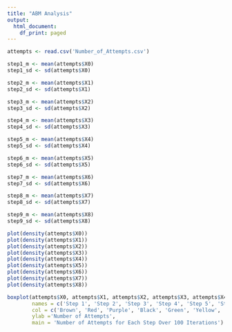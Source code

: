 ```yaml
---
title: "ABM Analysis"
output:
  html_document:
    df_print: paged
---
```


```r

attempts <- read.csv('Number_of_Attempts.csv')

```

```r

step1_m <- mean(attempts$X0)
step1_sd <- sd(attempts$X0)

step2_m <- mean(attempts$X1)
step2_sd <- sd(attempts$X1)

step3_m <- mean(attempts$X2)
step3_sd <- sd(attempts$X2)

step4_m <- mean(attempts$X3)
step4_sd <- sd(attempts$X3)

step5_m <- mean(attempts$X4)
step5_sd <- sd(attempts$X4)

step6_m <- mean(attempts$X5)
step6_sd <- sd(attempts$X5)

step7_m <- mean(attempts$X6)
step7_sd <- sd(attempts$X6)

step8_m <- mean(attempts$X7)
step8_sd <- sd(attempts$X7)

step9_m <- mean(attempts$X8)
step9_sd <- sd(attempts$X8)

```

```r

plot(density(attempts$X0))
plot(density(attempts$X1))
plot(density(attempts$X2))
plot(density(attempts$X3))
plot(density(attempts$X4))
plot(density(attempts$X5))
plot(density(attempts$X6))
plot(density(attempts$X7))
plot(density(attempts$X8))

boxplot(attempts$X0, attempts$X1, attempts$X2, attempts$X3, attempts$X4, attempts$X5, attempts$X6, attempts$X7, attempts$X8,
        names = c('Step 1', 'Step 2', 'Step 3', 'Step 4', 'Step 5', 'Step 6', 'Step 7', 'Step 8', 'Step 9'),
        col = c('Brown', 'Red', 'Purple', 'Black', 'Green', 'Yellow', 'Orange', 'Pink', 'Blue'),
        ylab ='Number of Attempts',
        main = 'Number of Attempts for Each Step Over 100 Iterations')

```